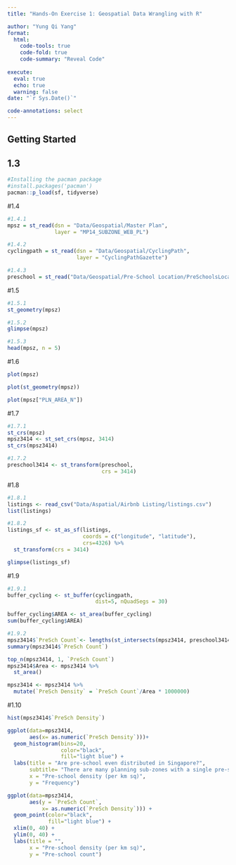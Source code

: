 ```yaml
---
title: "Hands-On Exercise 1: Geospatial Data Wrangling with R"

author: "Yung Qi Yang"
format: 
  html:
    code-tools: true
    code-fold: true
    code-summary: "Reveal Code"
    
execute: 
  eval: true
  echo: true
  warning: false
date: "`r Sys.Date()`"

code-annotations: select
---
```


## Getting Started

## 1.3

```r

#Installing the pacman package
#install.packages('pacman')
pacman::p_load(sf, tidyverse) 

```

#1.4

```r

#1.4.1
mpsz = st_read(dsn = "Data/Geospatial/Master Plan", 
               layer = "MP14_SUBZONE_WEB_PL")

#1.4.2
cyclingpath = st_read(dsn = "Data/Geospatial/CyclingPath", 
                      layer = "CyclingPathGazette")

#1.4.3
preschool = st_read("Data/Geospatial/Pre-School Location/PreSchoolsLocation.kml")

```

#1.5

```r

#1.5.1
st_geometry(mpsz)

#1.5.2
glimpse(mpsz)

#1.5.3
head(mpsz, n = 5)

```

#1.6

```r


plot(mpsz)

plot(st_geometry(mpsz))

plot(mpsz["PLN_AREA_N"])

```

#1.7

```r

#1.7.1
st_crs(mpsz)
mpsz3414 <- st_set_crs(mpsz, 3414)
st_crs(mpsz3414)

#1.7.2
preschool3414 <- st_transform(preschool, 
                              crs = 3414)

```

#1.8

```r

#1.8.1
listings <- read_csv("Data/Aspatial/Airbnb Listing/listings.csv")
list(listings)

#1.8.2
listings_sf <- st_as_sf(listings, 
                        coords = c("longitude", "latitude"), 
                        crs=4326) %>%
  st_transform(crs = 3414)

glimpse(listings_sf)

```

#1.9

```r

#1.9.1
buffer_cycling <- st_buffer(cyclingpath, 
                            dist=5, nQuadSegs = 30)

buffer_cycling$AREA <- st_area(buffer_cycling)
sum(buffer_cycling$AREA)

#1.9.2
mpsz3414$`PreSch Count`<- lengths(st_intersects(mpsz3414, preschool3414))
summary(mpsz3414$`PreSch Count`)

top_n(mpsz3414, 1, `PreSch Count`)
mpsz3414$Area <- mpsz3414 %>% 
  st_area()

mpsz3414 <- mpsz3414 %>% 
  mutate(`PreSch Density` = `PreSch Count`/Area * 1000000)

```

#1.10

```r

hist(mpsz3414$`PreSch Density`)

ggplot(data=mpsz3414, 
       aes(x= as.numeric(`PreSch Density`)))+
  geom_histogram(bins=20, 
                 color="black", 
                 fill="light blue") + 
  labs(title = "Are pre-school even distributed in Singapore?",
       subtitle= "There are many planning sub-zones with a single pre-school, on the other hand, \nthere are two planning sub-zones with at least 20 pre-schools", 
       x = "Pre-school density (per km sq)", 
       y = "Frequency")

ggplot(data=mpsz3414, 
       aes(y = `PreSch Count`, 
           x= as.numeric(`PreSch Density`))) + 
  geom_point(color="black", 
             fill="light blue") + 
  xlim(0, 40) + 
  ylim(0, 40) +
  labs(title = "", 
       x = "Pre-school density (per km sq)", 
       y = "Pre-school count")

```
